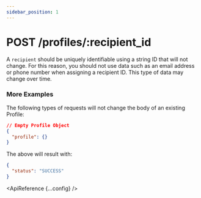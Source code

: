```yaml
---
sidebar_position: 1
---
```



# POST /profiles/:recipient_id

<head>
  <meta name="description" content={makeMetaDescription({description: config.description, path: config.path})} />
</head>

A `recipient` should be uniquely identifiable using a string ID that will not change. For this reason, you should not use data such as an email address or phone number when assigning a recipient ID. This type of data may change over time.

### More Examples

The following types of requests will not change the body of an existing Profile:

```json title=JSON
// Empty Profile Object
{
  "profile": {}
}
```

The above will result with:

```json title=200
{
  "status": "SUCCESS"
}
```

<ApiReference {...config} />
